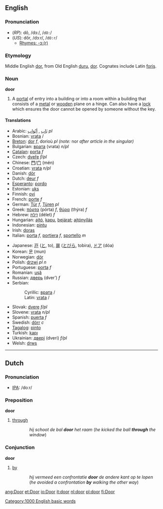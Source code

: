 ==English==
=== Pronunciation ===
*(''RP''): dô, /dɔː/, /<tt>dO:</tt>/
*(''US''): dôr, /dɔːr/, /<tt>dO:r</tt>/
**[[rhymes:English:-ɔː(r)|Rhymes: -ɔː(r)]]

===Etymology===
Middle English [[dor]], from Old English [[duru]], [[dor]]. Cognates include Latin [[foris]].
=== Noun ===
'''door'''

#A [[portal]] of entry into a building or into a room within a building that consists of a [[metal]] or [[wood]]en plane on a hinge.  Can also have a [[lock]] which ensures the door cannot be opened by someone without the key.

==== Translations ====
{{top}}
*Arabic: [[باب|بَاب]] {{IPAchar|(baːb)}}, [[ابواب|أبْوَاب]] {{IPAchar|(’abwáːb)}} ''pl''
*Bosnian: [[vrata]] {{f}} {{s}}/{{p}}
*[[Breton]]: [[dor]] ''f'', dorioù ''pl'' ''(note:'' nor ''after article in the singular)''
*Bulgarian: [[врата]] (vrata) ''n/pl''
*[[Catalan]]: [[porta]] ''f''
*Czech: [[dveře]]  ''f/pl''
*Chinese: [[門]]/[[门]] (mén)
*Croatian: [[vrata]] ''n/pl''
*Danish: [[dör]]
*Dutch: [[deur]] ''f''
*[[Esperanto]]: [[pordo]]
*Estonian: [[uks]]
*Finnish: [[ovi]]
*French: [[porte]] ''f''
*German: [[Tür]] ''f'', [[Türen]] ''pl''
*Greek: [[πόρτα]] (pórta) ''f'', [[θύρα]] (thýra) ''f''
*Hebrew: [[דלת]] (délet) ''f''
*Hungarian: [[ajtó]], [[kapu]], [[bejárat]]; [[ajtónyílás]]
*Indonesian: [[pintu]]
*Irish: [[doras]]
*Italian: [[porta]] ''f'', [[portiera]] ''f'', [[sportello]] ''m''
{{mid}}
*Japanese: [[戸]] ([[と]], to), [[扉]] ([[とびら]], tobira), [[ドア]] (dóa)
*Korean: [[문]] (mun)
*Norwegian: [[dör]]
*Polish: [[drzwi]] ''pl n''
*Portuguese: [[porta]] ''f''
*Romanian: [[uşă]]
*Russian: [[дверь]] (dver’) ''f''
*Serbian:
*:Cyrillic: [[врата]] {{f}} {{s}}/{{p}}
*:Latin: [[vrata#Serbian|vrata]] {{f}} {{s}}/{{p}}
*Slovak: [[dvere]]  ''f/pl''
*Slovene: [[vrata]] ''n/pl''
*Spanish: [[puerta]] ''f''
*Swedish: [[dörr]] ''c''
*[[Tagalog]]: [[pinto]]
*Turkish: [[kapı]]
*Ukrainian: [[двері]] (dveri) ''f/pl''
*Welsh: [[drws]]
{{bottom}}

----

==Dutch==
=== Pronunciation ===
*[[w:IPA|IPA]]: /doːr/

=== Preposition ===
'''door'''
# [[through]]
::''hij schoot de bal '''door''' het raam'' (''he kicked the ball '''through''' the window'')

=== Conjunction ===
'''door'''
# [[by]]
::''hij vermeed een confrontatie '''door''' de andere kant op te lopen'' (''he avoided a confrontation '''by''' walking the other way'')

<!--
=== Adverb ===
'''door'''
# ... don't know how to explain this right now
-->

[[Category:1000 English basic words]]

[[ang:Door]]
[[et:Door]]
[[io:Door]]
[[it:door]]
[[nl:door]]
[[pl:door]]
[[fi:Door]]